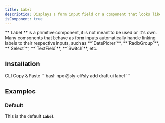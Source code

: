 ```yaml
---
title: Label
description: Displays a form input field or a component that looks like an input field.
isComponent: true
---
```


<Callout type="important">
  **`Label`** is a primitive component, it is not meant to be used on it's own.
  Many components that behave as form inputs automatically handle linking labels
  to their respective inputs, such as **`DatePicker`**, **`RadioGroup`**,
  **`Select`**, **`TextField`**, **`Switch`**, etc.
</Callout>

## Installation

<Tabs>
  <TabList aria-label="Preview and Code Tabs">
      <Tab id="cli-install">CLI</Tab>
      <Tab id="manual-install">Copy & Paste</Tab>
  </TabList>
  <TabPanel id="cli-install" className="px-0 [&_pre]:mt-0">
    ```bash
    npx @sly-cli/sly add draft-ui label
    ```
  </TabPanel>
  <TabPanel id="manual-install" className="px-0">
    <ComponentSource src="../../packages/ui/src/label.tsx" />
  </TabPanel>
</Tabs>

## Examples

### Default

This is the default **`Label`**

<ComponentExample name="label" story="default" />
